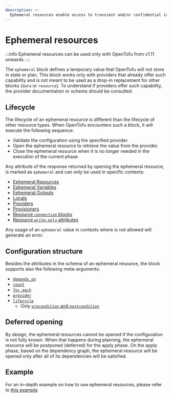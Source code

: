 ```yaml
---
description: >-
  Ephemeral resources enable access to transient and/or confidential information.
---
```


# Ephemeral resources

:::info
Ephemeral resources can be used only with OpenTofu from v1.11 onwards.
:::

The `ephemeral` block defines a temporary value that OpenTofu will not store in state or plan.
This block works only with providers that already offer such capability and is not meant to be used
as a drop-in replacement for other blocks (`data` or `resource`). To understand if providers offer
such capability, the provider documentation or schema should be consulted.

## Lifecycle
The lifecycle of an ephemeral resource is different than the lifecycle of other resource types.
When OpenTofu encounters such a block, it will execute the following sequence:
* Validate the configuration using the specified provider.
* Open the ephemeral resource to retrieve the value from the provider.
* Close the ephemeral resource when it is no longer needed in the execution of the current phase

Any attribute of the response returned by opening the ephemeral resource, is marked as `ephemeral` and can only be used in specific contexts:
* [Ephemeral Resources](./ephemeral-resources.mdx)
* [Ephemeral Variables](../values/variables.mdx#ephemerality)
* [Ephemeral Outputs](../values/outputs.mdx#ephemerality)
* [Locals](../values/locals.mdx#ephemerality)
* [Providers](../providers/configuration.mdx)
* [Provisioners](../resources/provisioners/syntax.mdx#suppressing-provisioner-logs-in-cli-output)
* [Resource `connection` blocks](../resources/provisioners/connection.mdx#ephemeral-usage)
* [Resource `write-only` attributes](./write-only-attributes.mdx)

Any usage of an `ephemeral` value in contexts where is not allowed will generate an error.

## Configuration structure
Besides the attributes in the schema of an ephemeral resource, the block supports also the following meta-arguments:
* [`depends_on`](../../language/meta-arguments/depends_on.mdx)
* [`count`](../../language/meta-arguments/count.mdx)
* [`for_each`](../../language/meta-arguments/for_each.mdx)
* [`provider`](../../language/meta-arguments/resource-provider.mdx)
* [`lifecycle`](../../language/meta-arguments/lifecycle.mdx)
  * Only [`precondition` and `postcondition`](../../language/expressions/custom-conditions.mdx#preconditions-and-postconditions)

## Deferred opening
By design, the ephemeral resources cannot be opened if the configuration is not fully known.
When that happens during planning, the ephemeral resource will be postponed (deferred) for the apply phase.
On the apply phase, based on the dependency graph, the ephemeral resource will be opened only
after all of its dependencies will be satisfied.

## Example
For an in-depth example on how to use ephemeral resources, please refer to [this example](./index.mdx#usage-example).
